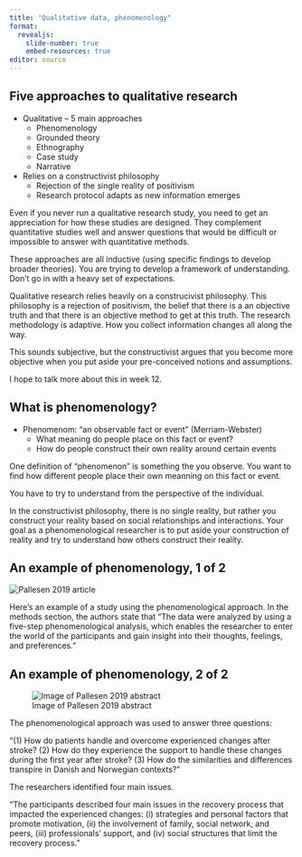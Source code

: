 ```yaml
---
title: "Qualitative data, phenomenology"
format: 
  revealjs:
    slide-number: true
    embed-resources: true
editor: source
---
```


## Five approaches to qualitative research 

-   Qualitative – 5 main approaches
	+ Phenomenology
	+ Grounded theory
	+ Ethnography
	+ Case study
	+ Narrative
-   Relies on a constructivist philosophy
    -   Rejection of the single reality of positivism
    -   Research protocol adapts as new information emerges

::: notes

Even if you never run a qualitative research study, you need to get an appreciation for how these studies are designed. They complement quantitative studies well and answer questions that would be difficult or impossible to answer with quantitative methods.

These approaches are all inductive (using specific findings to develop broader theories). You are trying to develop a framework of understanding. Don't go in with a heavy set of expectations.

Qualitative research relies heavily on a construcivist philosophy. This philosophy is a rejection of positivism, the belief that there is a an objective truth and that there is an objective method to get at this truth. The research methodology is adaptive. How you collect information changes all along the way. 

This sounds subjective, but the constructivist argues that you become more objective when you put aside your pre-conceived notions and assumptions.

I hope to talk more about this in week 12.

:::

## What is phenomenology?

-   Phenomenom: "an observable fact or event" (Merriam-Webster)
	+ What meaning do people place on this fact or event?
	+ How do people construct their own reality around certain events

::: notes

One definition of "phenomenon" is something the you observe. You want to find how different people place their own meanning on this fact or event. 

You have to try to understand from the perspective of the individual.

In the constructivist philosophy, there is no single reality, but rather you construct your reality based on social relationships and interactions. Your goal as a phenomenological researcher is to put aside your construction of reality and try to understand how others construct their reality.

:::

## An example of phenomenology, 1 of 2

![](images/pallesen19.png "Pallesen 2019 article")

::: notes

Here's an example of a study using the phenomenological approach. In the methods section, the authors state that "The data were analyzed by using a five-step phenomenological analysis, which enables the researcher to enter the world of the participants and gain insight into their thoughts, feelings, and preferences."

:::

## An example of phenomenology, 2 of 2

![Image of Pallesen 2019 abstract](images/pallesen19a.png)

::: notes

The phenomenological approach was used to answer three questions:

"(1) How do patients handle and overcome experienced changes after stroke? (2) How do they experience the support to handle these changes during the first year after stroke? (3) How do the similarities and differences transpire in Danish and Norwegian contexts?"

The researchers identified four main issues.

"The participants described four main issues in the recovery process that impacted the experienced changes: (i) strategies and personal factors that promote motivation, (ii) the involvement of family, social network, and peers, (iii) professionals' support, and (iv) social structures that limit the recovery process."

:::

